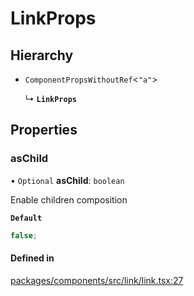 # LinkProps

## Hierarchy

- `ComponentPropsWithoutRef`\<`"a"`\>

  ↳ **`LinkProps`**

## Properties

### asChild

• `Optional` **asChild**: `boolean`

Enable children composition

**`Default`**

```ts
false;
```

#### Defined in

[packages/components/src/link/link.tsx:27](https://github.com/vtex/shoreline/blob/0b6f8d7fa/packages/components/src/link/link.tsx#L27)
